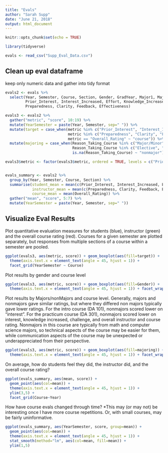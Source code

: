 ```yaml
---
title: "Evals"
author: "Sarah Supp"
date: "June 21, 2018"
output: html_document
---
```


```r
knitr::opts_chunk$set(echo = TRUE)

library(tidyverse)

evals <- read_csv("Supp_Eval_Data.csv")
```
## Clean up eval dataframe
keep only numeric data and gather into tidy format

```r
evals2 <- evals %>%
  select(Year, Semester, Course, Section, Gender, GradYear, Major1, Major2, Reason_Taking_Course,
         Prior_Interest, Interest_Increased, Effort, Knowledge_Increased, Challenge, Overall_Rating,
         Preparedness, Clarity, Feedback, Effectiveness)

evals3 <- evals2 %>%
  gather("metric", "score", 10:19) %>%
  mutate(YearSemester = paste(Year, Semester, sep=" ")) %>%
  mutate(target = case_when(metric %in% c("Prior_Interest", "Interest_Increased", "Effort", "Knowledge_Increased", "Challenge") ~ "student",
                            metric %in% c("Preparedness", "Clarity", "Feedback", "Effectiveness") ~ "instructor",
                            metric == "Overall_Rating" ~ "course")) %>%
  mutate(majoring = case_when(Reason_Taking_Course %in% c("Major/Minor", "GE, Major/Minor") ~ "major",
                              Reason_Taking_Course %in% c("Elective", "GE", "GE, Elective", "NA") ~ "nonmajor",
                              is.na(Reason_Taking_Course) ~ "nonmajor"))

evals3$metric <- factor(evals3$metric, ordered = TRUE, levels = c("Prior_Interest", "Interest_Increased", "Effort", "Knowledge_Increased", "Challenge", "Preparedness", "Clarity", "Feedback", "Effectiveness", "Overall_Rating"))


evals_summary <- evals2 %>%
  group_by(Year, Semester, Course, Section) %>%
  summarise(student_mean = mean(c(Prior_Interest, Interest_Increased, Effort, Knowledge_Increased, Challenge), na.rm=TRUE),
            instructor_mean = mean(c(Preparedness, Clarity, Feedback, Effectiveness), na.rm=TRUE), 
            course_mean = mean(Overall_Rating)) %>%
  gather("mean", "score", 5:7) %>%
  mutate(YearSemester = paste(Year, Semester, sep=" "))

```



## Visualize Eval Results

Plot quantitative evaluation measures for students (blue), instructor (green) and the overall course rating (red).
Courses for a given semester are plotted separately, but responses from multiple sections of a course within a semester are pooled.
```r
ggplot(evals3, aes(metric, score)) + geom_boxplot(aes(fill=target)) + 
  theme(axis.text.x = element_text(angle = 45, hjust = 1)) +
  facet_grid(YearSemester ~ Course)

```


Plot results by gender and course level

```r
ggplot(evals3, aes(metric, score)) + geom_boxplot(aes(fill=Gender)) + 
  theme(axis.text.x = element_text(angle = 45, hjust = 1)) + facet_wrap(~Course)

```

Plot results by Majors/nonMajors and course level. 
Generally, majors and nonmajors gave similar ratings, but where they differed non majors typically gave lower ratings.
For the intro course (DA 101), nonmajors scored lower on "interest".
For the practicum course (DA 301), nonmajors scored lower on interest, knowledge increased, challenge, and overall instructor and course rating. Nonmajors in this course are typically from math and computer science majors, so technical aspects of the course may be easier for them, while communication aspects of the course may be unexpected or underappreciated from their perspective.

```r
ggplot(evals3, aes(metric, score)) + geom_boxplot(aes(fill=majoring)) + 
  theme(axis.text.x = element_text(angle = 45, hjust = 1)) + facet_wrap(~Course)

```

On average, how do students feel they did, the instructor did, and the overall course rating?

```r

ggplot(evals_summary, aes(mean, score)) + 
  geom_point(aes(col=mean)) +
  theme(axis.text.x = element_text(angle = 45, hjust = 1)) +
  ylim(3,5) +
  facet_grid(Course~Year)

```

How have course evals changed through time?
*This may (or may not) be interesting once I have more course repetitions. Or, with small courses, may be fairly uninformative.
```r

ggplot(evals_summary, aes(YearSemester, score, group=mean)) + 
  geom_point(aes(col=mean)) +
  theme(axis.text.x = element_text(angle = 45, hjust = 1)) + 
  stat_smooth(method="lm", aes(col=mean, fill=mean)) + 
  ylim(1,5)

```